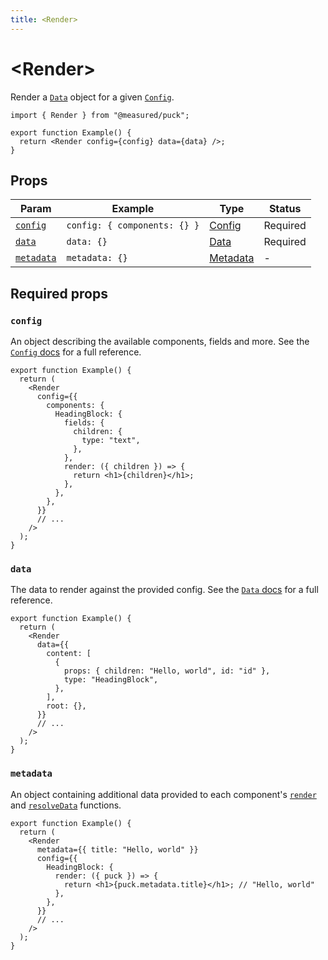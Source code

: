 ```yaml
---
title: <Render>
---
```


# \<Render\>

Render a [`Data`](/docs/api-reference/data-model/data) object for a given [`Config`](/docs/api-reference/configuration/config).

```tsx copy
import { Render } from "@measured/puck";

export function Example() {
  return <Render config={config} data={data} />;
}
```

## Props

| Param                   | Example                      | Type                                        | Status   |
| ----------------------- | ---------------------------- | ------------------------------------------- | -------- |
| [`config`](#config)     | `config: { components: {} }` | [Config](/docs/api-reference/config)        | Required |
| [`data`](#data)         | `data: {}`                   | [Data](/docs/api-reference/data-model/data) | Required |
| [`metadata`](#metadata) | `metadata: {}`               | [Metadata](/docs/api-reference/metadata)    | -        |

## Required props

### `config`

An object describing the available components, fields and more. See the [`Config` docs](/docs/api-reference/configuration/config) for a full reference.

```tsx {4-17} copy
export function Example() {
  return (
    <Render
      config={{
        components: {
          HeadingBlock: {
            fields: {
              children: {
                type: "text",
              },
            },
            render: ({ children }) => {
              return <h1>{children}</h1>;
            },
          },
        },
      }}
      // ...
    />
  );
}
```

### `data`

The data to render against the provided config. See the [`Data` docs](/docs/api-reference/data-model/data) for a full reference.

```tsx {4-12} copy
export function Example() {
  return (
    <Render
      data={{
        content: [
          {
            props: { children: "Hello, world", id: "id" },
            type: "HeadingBlock",
          },
        ],
        root: {},
      }}
      // ...
    />
  );
}
```

### `metadata`

An object containing additional data provided to each component's [`render`](/docs/api-reference/configuration/component-config#renderprops) and [`resolveData`](/docs/api-reference/configuration/component-config#resolvedatadata-params) functions.

```tsx {4,8} copy
export function Example() {
  return (
    <Render
      metadata={{ title: "Hello, world" }}
      config={{
        HeadingBlock: {
          render: ({ puck }) => {
            return <h1>{puck.metadata.title}</h1>; // "Hello, world"
          },
        },
      }}
      // ...
    />
  );
}
```
